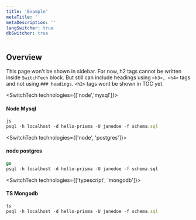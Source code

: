 ```yaml
---
title: 'Example'
metaTitle: ''
metaDescription: ''
langSwitcher: true
dbSwitcher: true
---
```



## Overview

This page won't be shown in sidebar. For now, h2 tags cannot be written inside `SwitchTech` block. But still can include headings using `<h3>, <h4>` tags and not using `### headings`.
`<h2>` tags wont be shown in TOC yet.

<SwitchTech technologies={['node','mysql']}>

<h4>Node Mysql</h4>

```js
js
psql -h localhost -d hello-prisma -U janedoe -f schema.sql
```


</SwitchTech>

<SwitchTech technologies={['node', 'postgres']}>

<h4>node postgres</h4>

```go
go
psql -h localhost -d hello-prisma -U janedoe -f schema.sql
```

</SwitchTech>

<SwitchTech technologies={['typescript', 'mongodb']}>

<h4>TS Mongodb</h4>

```ts
ts
psql -h localhost -d hello-prisma -U janedoe -f schema.sql
```

</SwitchTech>